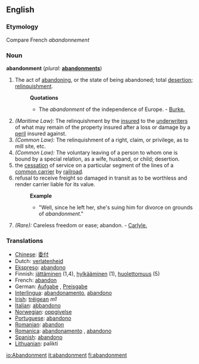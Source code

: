 {{Wikisource1911Enc|Abandonment}}
==English==

===Etymology===
Compare French ''abandonnement''

===Noun===
'''abandonment'''  (''plural:'' '''[[abandonments]]''')
# The act of [[abandoning]], or the state of being abandoned; total [[desertion]]; [[relinquishment]].
#:'''Quotations'''
#:*The ''abandonment'' of the independence of Europe. - [[Burke.]]
# ''(Maritime Law):'' The relinquishment by the [[insured]] to the [[underwriters]] of what may remain of the property insured after a loss or damage by a [[peril]] insured against.
# ''(Common Law):'' The relinquishment of a right, claim, or privilege, as to mill site, etc.
# ''(Common Law):'' The voluntary leaving of a person to whom one is bound by a special relation, as a wife, husband, or child; desertion.
#the [[cessation]] of service on a particular segment of the lines of a [[common carrier]] by [[railroad]].
#refusal to receive freight so damaged in transit as to be worthless and render carrier liable for its value.
#:'''Example'''
#:*"Well, since he left her, she's suing him for divorce on grounds of ''abandonment''."
# ''(Rare):'' Careless freedom or ease; abandon. - [[Carlyle.]]

===Translations===
*[[Chinese]]: [[委付]]
*Dutch: [[verlatenheid]] {{f}}
*[[Ekspreso]]: [[abandono]]
*Finnish: [[jättäminen]] (1,4), [[hylkääminen]] (1), [[huolettomuus]] (5)
*French: [[abandon]] {{m}}
*German: [[Aufgabe]] {{f}}, [[Preisgabe]] {{f}}
*[[Interlingua]]: [[abandonamento]], [[abandono]]
*[[Irish]]: [[tréigean]] ''m1''
*[[Italian]]: [[abbandono]]
*[[Norwegian]]: [[oppgivelse]] {{c}}
*[[Portuguese]]: [[abandono]]
*[[Romanian]]: [[abandon]] {{n}}
*[[Romanica]]: [[abandonamento]] {{m}}, [[abandono]] {{m}}
*[[Spanish]]: [[abandono]] {{m}}
*[[w:Lithuanian language|Lithuanian]]: palikti

[[io:Abandonment]]
[[it:abandonment]]
[[fi:abandonment]]